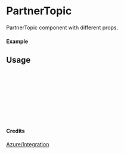 
<Meta of={PartnerTopic} title="Azure/Integration/PartnerTopic" />

# PartnerTopic

PartnerTopic component with different props.

#### Example

<Canvas of={PartnerTopic.Primary} />

## Usage

```ts
import { PartnerTopic } from "yadl-ui";

const Example = () => {
  return (
      <PartnerTopic />
  );
};

export default Example;
```

#### Credits
[Azure/Integration](https://learn.microsoft.com/en-us/azure/architecture/icons/)
